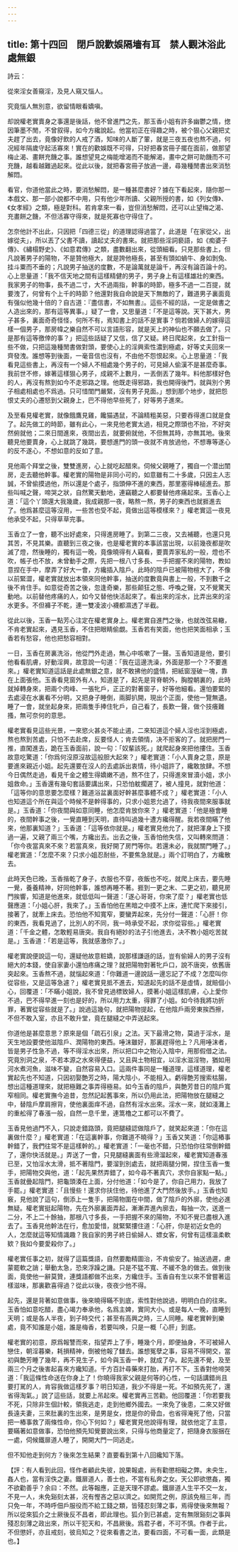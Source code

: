 ```yaml
---
---
---
```

title: 第十四回　閉戶說歡娛隔墻有耳　禁人觀沐浴此處無銀
---






詩云：

從來淫女善窺淫，及見人窺又惱人。

究竟惱人無別意，欲留情眼看嬌嗔。

却說權老實賣身之事還是後話，他不曾進門之先，那玉香小姐有許多幽鬱之情，揔因筆墨不閒，不曾叙得，如今方纔說起。他當初正在得趣之時，被个狠心父親把丈夫趕了出去，竟像好飲的人戒了酒，知味的人斷了葷，就是三夜五夜也熬不過，何况經年隔歲守起活寡來！實在的歡娛既不可得，只好把春宮冊子擺在面前，做那望梅止渴、畫餅充饑之事。誰想望見之梅能增渴而不能解渴，畫中之餅可助饑而不可充饑，越看越難過起來。從此以後，就把春宮冊子放過一邊，尋幾種閒書出來消愁解悶。

看官，你道他當此之時，要消愁解悶，是一種甚麼書好？據在下看起來，隨你那一本戲文、那一部小說都不中用，只有他少年所讀、父親所授的書，如《列女傳》、《女孝經》之類，極是對科。若肯拿來一看，豈但消愁解悶，还可以止望梅之渴、充畫餅之饑，不但活寡守得來，就是死寡也守得住了。

怎奈他計不出此，只因把「四德三從」的道理認得過當了，此道是「在家從父，出嫁從夫」，所以丟了父書不讀，讀起丈夫的書來。就把那些淫詞褻語，如《痴婆子傳》、《繡榻野史》、《如意君傳》之類，盡數翻出來，從頭細看。只見那些書上，但凡說著男子的陽物，不是贊他極大，就是誇他極長，甚至有頭如蝸牛、身如剝兔、挂斗粟而不垂的；凡說男子抽送的度數，不是論萬就是論千，再沒有論百論十的。心上思量道：「我不信天地之間有這樣精健的男子，男子身上有這樣雄壯的東西。我家男子的物事，長不過二寸，大不過兩指，幹事的時節，極多不過一二百提，就要洩了，何曾有个上千的時節？他還對我自命說是天下無敵的了，難道男子裏面竟有强似他幾十倍的？自古道：『盡信書，不如無書』。這些不經的話，一定是做書之人造出來的，那有這等異事。」疑了一會，又思量道：「不是這等說。天下甚大，男子甚多，裏面奇奇怪怪，何所不有，焉知書上的話不是實事？倘若做婦人的嫁得這樣一個男子，那房幃之樂自然不可以言語形容，就是天上的神仙也不願去做了。只是那有這等徼倖的事？」把這些話疑了又信，信了又疑。終日爬起來，女工針指一些不做，只把這幾種閒書做對頭，要使心上的淫興索性濃到極處，好等丈夫回來一齊發洩。誰想等到後面，一毫音信也沒有，不由他不怨恨起來。心上思量道：「我看見這些書上，再沒有一个婦人不相處幾个男子的，可見婦人偷漢不是甚麼奇事。我前世不修，嫁著這樣狠心男子，成親不上數月，一丟倒丟了幾年。料他那樣好色的人，再沒有熬到如今不走邪路之理。他既走得邪路，我也開得後門，就與別个男子相處相處也不爲過。只可惜閨門嚴緊，沒有男子見面。」想到那个地步，就把怨恨丈夫的心遷怒到父親身上，巴不得他早些死了，好等男子進來。

及至看見權老實，就像餓鷹見雞，饞猫遇鼠，不論精粗美惡，只要吞得進口就是食了。起先做工的時節，雖有此心，一來見他老實太過，相見之際頭也不抬，不好突然俯就他；二來日間進來，夜間出去，就要俯就他，不但無其時，亦無其地。後來聽見他要賣身，心上就跳了幾跳，要想進門的頭一夜就不肯放過他，不想專等遂心的反不遂心，不想如意的反如了意。

見他兩个拜堂之後，雙雙進房，心上就吃起醋來。伺候父親睡了，獨自一个潜出閨房，走去聽他幹事。權老實的陽物是非同小可的，如意雖有二十多歲，只因主人志誠，不曾偷摸過他，所以還是个處子，指頭伸不進的東西，那里塞得棒槌進去。那些叫喊之聲，啼哭之狀，自然驚天動地，連竊聽之人都要替他疼痛起來。玉香心上道：「這个丫頭還大我幾歲，我成親那一夜，略熬一熬，男子的東西也就捱進去了。他爲甚麼這等沒用，一些苦也受不起，竟做出這等模樣來？」權老實這一夜見他承受不起，只得草草完事。

玉香立了一會，聽不出好處來，只得進房睡了。到第二三夜，又去補聽，也還只見其苦，不見其樂。直聽到三夜之後，也是權老實的本事該當出現，以前幾夜都是吹滅了燈，然後睡的，獨有這一晚，竟像曉得有人竊看，要賣弄家私的一般，燈也不吹，帳子也不放，未曾動手之際，先把一根八寸多長、一手把握不來的陽物，教如意捏在手中，摩弄了好大一會，方纔插入陰戶。此時的陰戶已被陽物楦大了，不像以前緊澀，權老實就放出本領來同他幹事，抽送的度數竟與書上一般，不到數千之後不肯住手。如意從奇苦之後，忽逢奇樂，那些颠狂之態、呼喚之聲，又不覺驚天動地。以前替他疼痛的人，如今又替他快活起來了。看出來的淫水，比弄出來的淫水更多。不但褲子不乾，連一雙凌波小襪都濕透了半截。

從此以後，玉香一點芳心注定在權老實身上。權老實自進門之後，也就改弦易轍，不肯老實起來，遇見玉香，不住把眼睛偷覷。玉香若有笑面，他也把笑面相承；玉香若有愁容，他也把愁容相對。

一日，玉香在房裏洗浴，他從門外走過，無心中咳嗽了一聲。玉香知道是他，要引他看看肌膚，好動淫興，故意說一句道：「我在這邊洗澡，外面是那一个？不要進來。」權老實知道這話是此處無銀之意，就不敢拂他的盛情，把紙窗溼破一塊，靠在上面張他。玉香看見窗外有人，知道是了，起先是背脊朝外，胸膛朝裏的，此時就掉轉身來，把兩个肉峰、一張牝戶，正正的對著窗子，好等他細看。還怕要緊的去處浸在水裏看不分明，又把身子睡倒，兩脚扒開，現出个正面，使他一覽無遺。睡了一會，就坐起身來，把兩隻手捧住牝戶，自己看了，長歎一聲，做个技癢難搔，無可奈何的意思。

權老實看見這些光景，一來慾火甚炎不能止遏，二來知道這个婦人淫也淫到極處，熬也熬到苦處，只怕不去赴席，反要怪人；肯去領情，决不拒客的了。就把房門一推，直闖進去，跪在玉香面前，說一句：「奴輩該死。」就爬起身來把他摟住。玉香故意吃驚道：「你爲何沒原沒故這般胆大起來？」權老實道：「小人賣身之意，原是要進來親近小姐。起先還要在沒人的去處訴出衷情，待小姐許了，纔敢放肆。不想今日偶然走過，看見千金之體生得嬌嫩不過，熬不住了，只得進來冒瀆小姐，求小姐救命。」玉香還有幾句套話要講出來，只恐怕躭擱遲了，被人撞見，就對他道：「這等你的意思要怎麼樣？難道浴盆裏面好幹甚麼事體不成？」權老實道：「小人也知道這个所在與這个時候不是幹得事的，只求小姐恩允過了，待我夜間來服事就是。」玉香道：「你夜間與如意同睡，他怎麼肯放你來？」權老實道：「他是極會睡的，夜間幹事之後，一覺直睡到天明，直待叫過幾十遭方纔得醒。我若夜間瞞了他來，他那裏知道？」玉香道：「這等依你就是。」權老實見他允了，就把渾身上下摸過一遍，又親了兩三个嘴，方纔出去。出去之後，玉香怕他失信，又叫轉來問道：「你今夜當真來不來？若當真來，我好開了房門等你。若還未必，我就關門睡了。」權老實道：「怎麼不來？只求小姐忍耐些，不要焦急就是。」兩个訂明白了，方纔散去。

此時天色已晚，玉香揩乾了身子，衣服也不穿，夜飯也不吃，就爬上床去，要先睡一覺，養養精神，好同他幹事，誰想再睡不著。捱到一更之末、二更之初，聽見房門挨響，知道是他進來，就低低叫一聲道：「遂心哥哥，你來了麼？」權老實也低聲應道：「小姐心肝，我來了。」玉香怕他在黑暗之中摸不上床，連忙爬下來接引，接著了，就牽上床去。恐怕他不知寬窄，要蠻弄起來，先分付一聲道：「心肝！你的東西，我看見過了，比別人的不同，我一時承受不起，求你從容些。」權老實道：「千金之體，怎敢輕易唐突。我自有絕妙的法子引他進去，决不教小姐吃苦就是。」玉香道：「若是這等，我就感激你了。」

權老實說便說這一句，還疑他故意粧嬌，說那樣謙遜的話，豈有偷婦人的男子沒有絕大的本錢，使自家妻小還怕疼痛之理？就把陽物對著牝戶口，說不唐突，依舊唐突起來。玉香熬不過，就惱起來道：「你難道一邊說話一邊忘記了不成？怎麼叫你從容些，又是這等急遽？」權老實見抵不進去，知道起先的話不是虛情，就賠個小心，回覆道：「不瞞小姐說，我不曾見過標致婦人，摸著小姐這樣肌膚，心上愛你不過，巴不得早進一刻也是好的，所以用力太重，得罪了小姐。如今待我將功折罪，著實從容些就是了。」說過這幾句，就把陽物提起，在他陰戶兩旁東挨西擦，不但不敢入室，亦且不敢升堂，竟在腿縫之中弄送起來。

你道他是甚麼意思？原來是個「疏石引泉」之法。天下最滑之物，莫過于淫水，是天生地設要使他滋陰戶、潤陽物的東西。唾沫雖好，那裏趕得他上？凡用唾沫者，皆是男子性急不過，等不得淫水出來，所以把口中之物沁入陰中，用那假借之法。究竟別洞之泉，不若本源之水來得便益，又且與土物相宜，以淫水滋淫物，猶如用河水煮河魚，滋味不變，自然容易入口。這兩件事同是一種道理，這樣道理，權老實起先也不知道，只因初娶艶芳之時，陽大陰小，不能相入。虧得艶芳搜索枯腸，想出這種道理來，就把極難之事弄得極易。如今玉香的陰戶，與艶芳昔日的陰戶寬窄相同。權老實撫今追昔，忽然記起舊事來，所以仍用此法，把陽物放在腿縫之中，替陰戶摩肩擦背，使他裏面痒不過，自然有淫水出來。淫水一來，就如淺灘上的重舩得了春漲一般，自然一息千里，連篙櫓之工都可以不費了。

玉香見他過門不入，只說走錯路頭，竟把腿縫認做陰戶了，就笑起來道：「你在這裏做什麼？」權老實道：「在這裏幹事，你難道不曉得？」玉香又笑道：「你這樁事幹錯了，我們往常不是這樣幹的。」權老實道：「一毫也不錯，只恐怕你往常倒幹錯了，還你快活就是。」弄送了一會，只見腿縫裏面有些滑溜起來，權老實知道春漲已至，又怕淫水太滑，抵不著陰門，要溜到別處去，就把兩腿分開，捏住玉香一隻手，把陽物交與他，道：「起先果然弄錯了，如今尋不著真穴，求你自家點一點。」玉香就曡起陰門，把龜頭湊在上面，分付他道：「如今是了，你自己用力，我放了手罷。」權老實道：「且慢些！還求你扶住他，待他進了大門然後放手。」玉香也知竅，見他說了這句，倒添上一隻手，把陽物圍在中間，做了陰戶的外廓，使他必進無疑。權老實挺起陽物，先在外廓裏面弄起，漸漸弄進內廓去，每抽一次，送進一二分，不上二十餘抽，那根八寸多長，一手把握不來的陽物，不知不覺已盡根入進去了。玉香見他幹法在行，愈加愛惜，就緊緊摟住道：「心肝，你是初近女色的人，怎麼就這等知情識趣？我自家的男子終日偷婦人、嫖女客，何曾有這樣溫柔軟欵？我如今要愛殺你了。」

權老實任事之初，就得了這篇獎語，自然要勵精圖治，不肯偷安了。抽送過遲，慮蒙罷軟之誚；舉動太急，恐來浮躁之譏。只是不猛不寬、不緩不急的做去。做到後面，竟使他一辭莫贊，連獎語都做不出來，方纔住手。玉香自有生以來不曾嘗著這樣滋味，那裏歡喜得過？從此以後，夜夜少他不得。

起先，還是背著如意做事，後來曉得瞞不到底，索性對他說過，明明白白的往來。玉香怕如意吃醋，盡心竭力奉承他，名爲主婢，實同大小。或是每人一晚，直睡到天明；或是各人半夜，到子時交代；甚至有高興之時，三人同睡。權老實幹到樂處，竟不知誰是小姐，誰是梅香，若要叫唤，只是一概「心肝」到底。

權老實的初意，原爲報讐而來，指望弄上了手，睡幾个月，即便抽身，不可被婦人戀住，朝淫暮樂，耗損精神，倒被他報了讎去。誰想冤孽之事，容易不得開交，當初與艶芳睡了幾年，再不見生子，如今與玉香一幹，就成了孕。起先還不覺，及至兩三个月之後害起喜來方纔知道。千方百計尋藥來打胎，再打不下。玉香對他啼哭道：「我這條性命送在你身上了！你曉得我家父親是何等的心性，一句話講錯尚且要打駡的人，肯容我做這樣歹事？明日知道，我少不得是一死。不如預先死了，還省得淘氣。」說了這些話，就要上吊起來。權老實再三苦勸。他回覆道：「你若要我不死，只除非生個計較，領我逃走，走到他鄉外國去。一來免了後患，二來又好做長遠夫妻，三來肚裏的生出來，是男是女，揔是你的骨血，也省得淹死了他，只當把一樁事救了兩條性命，你心下何如？」權老實見他說得有理，就依他定了主意，要瞞著如意做事，恐怕他預先知覺要說出來，只得与他商量定了，把隨身衣服捆在一處，伺候鐵扉道人睡了，開開大門一同逃走。

但不知他走到何方？後來怎生結果？直要看到第十八回纔知下落。

【評：有人看到此回，怪作者顧此失彼，說果報處，尚有勸懲相礙之弊。未央生，姦人也，當有淫佚之妻。鐵扉道人，善士也，不當有私奔之女。天公即欲懲姦，獨不欲勸善乎？余曰：不然。此等報應，正是天理不謬處。鐵扉道人生平不交一友，不見一人，未免谿刻太甚，况有慳吝之惡以濟之。如開荒之例，原該免租三年，而只免一年，不時呼佃戶服役而不給工錢之類，皆殘忍刻薄之事，焉得使後來無報？所以從來狐介之士厥後反不昌者，即此理也。狐介到已甚處，定有無限谿刻之事與殘忍刻薄之政出來，所以干犯天和，不昌厥後。爲君子者，不可不慎。作者于此，不但懲奸，亦且戒刻，彼烏知之？從來看書之法，要看四面，不可看一面，此類是也。】